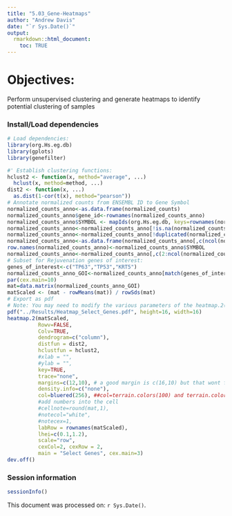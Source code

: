 ```yaml
---
title: "5.03_Gene-Heatmaps"
author: "Andrew Davis"
date: "`r Sys.Date()`"
output:
  rmarkdown::html_document:
    toc: TRUE
---
```

  
# Objectives:
Perform unsupervised clustering and generate heatmaps to identify potential clustering of samples

### Install/Load dependencies
```r
# Load dependencies:
library(org.Hs.eg.db)
library(gplots)
library(genefilter)
```


```r
#' Establish clustering functions:
hclust2 <- function(x, method="average", ...)
  hclust(x, method=method, ...)
dist2 <- function(x, ...)
  as.dist(1-cor(t(x), method="pearson"))
# Annotate normalized counts from ENSEMBL ID to Gene Symbol
normalized_counts_anno<-as.data.frame(normalized_counts)
normalized_counts_anno$gene_id<-rownames(normalized_counts_anno)
normalized_counts_anno$SYMBOL <- mapIds(org.Hs.eg.db, keys=rownames(normalized_counts_anno), column="SYMBOL", keytype="ENSEMBL", multiVals="first")
normalized_counts_anno<-normalized_counts_anno[!is.na(normalized_counts_anno$SYMBOL), ]
normalized_counts_anno<-normalized_counts_anno[!duplicated(normalized_counts_anno$SYMBOL), ]
normalized_counts_anno<-as.data.frame(normalized_counts_anno[,c(ncol(normalized_counts_anno),1:(ncol(normalized_counts_anno)-2))])
row.names(normalized_counts_anno)<-normalized_counts_anno$SYMBOL
normalized_counts_anno<-normalized_counts_anno[,c(2:ncol(normalized_counts_anno))]
# Subset for Rejuvenation genes of interest:
genes_of_interest<-c("TP63","TP53","KRT5")
normalized_counts_anno_GOI<-normalized_counts_anno[match(genes_of_interest, row.names(normalized_counts_anno)), ]
par(cex.main=10)
mat=data.matrix(normalized_counts_anno_GOI)
matScaled <- (mat - rowMeans(mat)) / rowSds(mat)
# Export as pdf 
# Note: You may need to modify the various parameters of the heatmap.2() function above to fit the heatmaps and the labels/legends.
pdf("../Results/Heatmap_Select_Genes.pdf", height=16, width=16)
heatmap.2(matScaled,
          Rowv=FALSE,
          Colv=TRUE,
          dendrogram=c("column"),
          distfun = dist2,
          hclustfun = hclust2,
          #xlab = "",
          #ylab = "",
          key=TRUE,
          trace="none",
          margins=c(12,10), # a good margin is c(16,10) but that wont fit all your labels
          density.info=c("none"),
          col=bluered(256), ##col=terrain.colors(100) and terrain.colors is another (ugly) option
          #add numbers into the cell
          #cellnote=round(mat,1),
          #notecol="white",
          #notecex=1,
          labRow = rownames(matScaled),
          lhei=c(0.1,1.2),
          scale="row",
          cexCol=2, cexRow = 2,
          main = "Select Genes", cex.main=3)
dev.off() 
```

### Session information
```r
sessionInfo()
```

This document was processed on: `r Sys.Date()`.